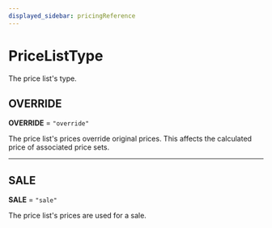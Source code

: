 ```yaml
---
displayed_sidebar: pricingReference
---
```



# PriceListType

The price list's type.

## OVERRIDE

 **OVERRIDE** = `"override"`

The price list's prices override original prices. This affects the calculated price of associated price sets.

___

## SALE

 **SALE** = `"sale"`

The price list's prices are used for a sale.
